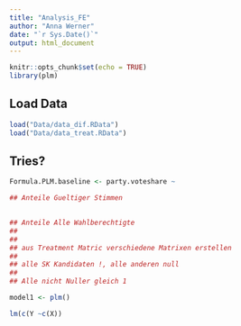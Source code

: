 ```yaml
---
title: "Analysis_FE"
author: "Anna Werner"
date: "`r Sys.Date()`"
output: html_document
---
```


```r
knitr::opts_chunk$set(echo = TRUE)
library(plm)
```

## Load Data

```r
load("Data/data_dif.RData")
load("Data/data_treat.RData")
```


## Tries?

```r
Formula.PLM.baseline <- party.voteshare ~ 
```

```r
## Anteile Gueltiger Stimmen
 

## Anteile Alle Wahlberechtigte
## 
## 
## aus Treatment Matric verschiedene Matrixen erstellen
## 
## alle SK Kandidaten !, alle anderen null
## 
## Alle nicht Nuller gleich 1
```


```r
model1 <- plm()

lm(c(Y ~c(X))
```

